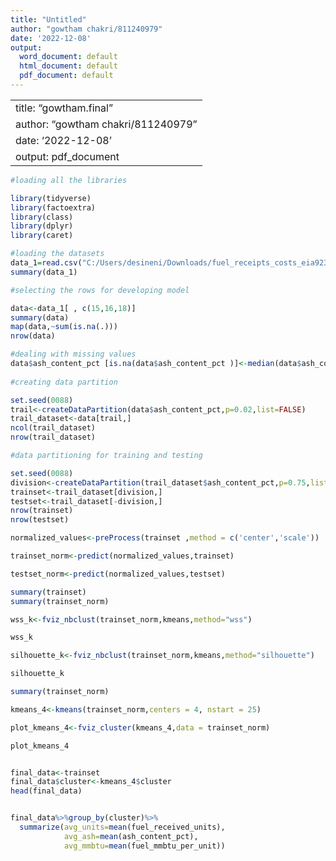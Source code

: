 ---
title: "Untitled"
author: "gowtham chakri/811240979"
date: '2022-12-08'
output:
  word_document: default
  html_document: default
  pdf_document: default
---

---
title: "gowtham.final"
author: "gowtham chakri/811240979"
date: '2022-12-08'
output: pdf_document
---

```{r}
#loading all the libraries

library(tidyverse)
library(factoextra)
library(class)
library(dplyr)
library(caret)
```


```{r}
#loading the datasets
data_1=read.csv("C:/Users/desineni/Downloads/fuel_receipts_costs_eia923.csv")
summary(data_1)

```


```{r}
#selecting the rows for developing model 

data<-data_1[ , c(15,16,18)]
summary(data)
map(data,~sum(is.na(.)))
nrow(data)
```


```{r}
#dealing with missing values
data$ash_content_pct [is.na(data$ash_content_pct )]<-median(data$ash_content_pct , na.rm = T)
                                                                    
#creating data partition 

set.seed(0088)
trail<-createDataPartition(data$ash_content_pct,p=0.02,list=FALSE)
trail_dataset<-data[trail,]
ncol(trail_dataset)
nrow(trail_dataset)
```


```{r}
#data partitioning for training and testing

set.seed(0088)
division<-createDataPartition(trail_dataset$ash_content_pct,p=0.75,list = FALSE)
trainset<-trail_dataset[division,]
testset<-trail_dataset[-division,]
nrow(trainset)
nrow(testset)

```


```{r}

normalized_values<-preProcess(trainset ,method = c('center','scale'))

trainset_norm<-predict(normalized_values,trainset)

testset_norm<-predict(normalized_values,testset)
```


```{r}
summary(trainset)
summary(trainset_norm)
```


```{r}
wss_k<-fviz_nbclust(trainset_norm,kmeans,method="wss")

wss_k

silhouette_k<-fviz_nbclust(trainset_norm,kmeans,method="silhouette")

silhouette_k
```


```{r}
summary(trainset_norm)

kmeans_4<-kmeans(trainset_norm,centers = 4, nstart = 25)

plot_kmeans_4<-fviz_cluster(kmeans_4,data = trainset_norm)
```


```{r}
plot_kmeans_4
```


```{r}

```


```{r}
final_data<-trainset
final_data$cluster<-kmeans_4$cluster
head(final_data)

```
```{r}

```
```{r}
final_data%>%group_by(cluster)%>%
  summarize(avg_units=mean(fuel_received_units),
            avg_ash=mean(ash_content_pct),
            avg_mmbtu=mean(fuel_mmbtu_per_unit))
```


